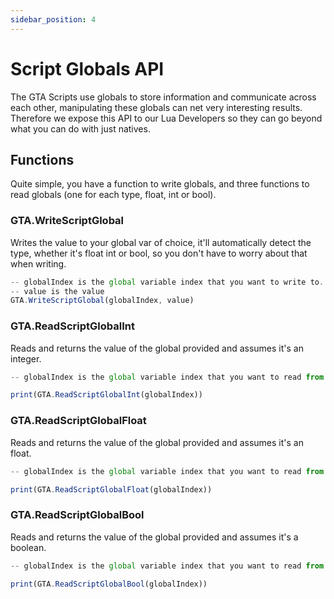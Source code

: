 ```yaml
---
sidebar_position: 4
---
```


# Script Globals API

The GTA Scripts use globals to store information and communicate across each other, manipulating these globals can net very interesting results. 
Therefore we expose this API to our Lua Developers so they can go beyond what you can do with just natives.

## Functions

Quite simple, you have a function to write globals, and three functions to read globals (one for each type, float, int or bool).

### GTA.WriteScriptGlobal
Writes the value to your global var of choice, it'll automatically detect the type, whether it's float int or bool, so you don't have to worry about that when writing.

```jsx title="WriteScriptGlobal Example"
-- globalIndex is the global variable index that you want to write to. This can be found in the GTA scripts.
-- value is the value
GTA.WriteScriptGlobal(globalIndex, value)
```

### GTA.ReadScriptGlobalInt
Reads and returns the value of the global provided and assumes it's an integer.

```jsx title="ReadScriptGlobalInt Example"
-- globalIndex is the global variable index that you want to read from. This can be found in the GTA scripts.

print(GTA.ReadScriptGlobalInt(globalIndex))
```

### GTA.ReadScriptGlobalFloat
Reads and returns the value of the global provided and assumes it's an float.

```jsx title="ReadScriptGlobalFloat Example"
-- globalIndex is the global variable index that you want to read from. This can be found in the GTA scripts.

print(GTA.ReadScriptGlobalFloat(globalIndex))

```

### GTA.ReadScriptGlobalBool
Reads and returns the value of the global provided and assumes it's a boolean.

```jsx title="ReadScriptGlobalBool Example"
-- globalIndex is the global variable index that you want to read from. This can be found in the GTA scripts.

print(GTA.ReadScriptGlobalBool(globalIndex))

```